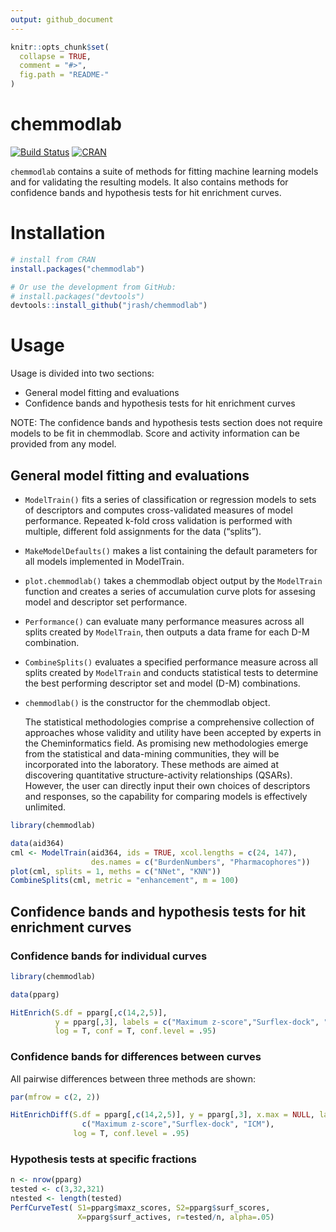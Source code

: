 ```yaml
---
output: github_document
---
```


<!-- README.md is generated from README.Rmd. Please edit that file -->

```r
knitr::opts_chunk$set(
  collapse = TRUE,
  comment = "#>",
  fig.path = "README-"
)
```

# chemmodlab

[![Build Status](https://travis-ci.org/jrash/chemmodlab.svg?branch=master)](https://travis-ci.org/jrash/chemmodlab) [![CRAN](https://img.shields.io/cran/v/chemmodlab.svg)]()

`chemmodlab` contains a suite of methods for fitting machine learning models and for validating the resulting models. It also contains methods for confidence bands and hypothesis tests for hit enrichment curves.
    
# Installation

```r
# install from CRAN
install.packages("chemmodlab")

# Or use the development from GitHub:
# install.packages("devtools")
devtools::install_github("jrash/chemmodlab")
```

# Usage

Usage is divided into two sections:

* General model fitting and evaluations
* Confidence bands and hypothesis tests for hit enrichment curves

NOTE: The confidence bands and hypothesis tests section does not require models to be fit in chemmodlab.  Score and activity information can be provided from any model.


## General model fitting and evaluations

* `ModelTrain()` fits a series of classification or regression models to sets of descriptors and computes cross-validated measures of model performance.  Repeated k-fold cross validation is performed with multiple, different fold assignments for the data ("splits").
* `MakeModelDefaults()` makes a list containing the default parameters for all models implemented in ModelTrain.
* `plot.chemmodlab()` takes a chemmodlab object output by the `ModelTrain` function and creates a series of accumulation curve plots for assesing model and descriptor set performance.
* `Performance()` can evaluate many performance measures across all splits created by `ModelTrain`, then outputs a data frame for each D-M combination.
* `CombineSplits()` evaluates a specified performance measure across all splits created by `ModelTrain` and conducts statistical tests to determine the best performing descriptor set and model (D-M) combinations.
* `chemmodlab()` is the constructor for the chemmodlab object.
    
    The statistical methodologies comprise
    a comprehensive collection of approaches whose validity and utility have
    been accepted by experts in the Cheminformatics field. As promising new
    methodologies emerge from the statistical and data-mining communities, they
    will be incorporated into the laboratory. These methods are aimed at discovering
    quantitative structure-activity relationships (QSARs). However, the user can
    directly input their own choices of descriptors and responses, so the capability
    for comparing models is effectively unlimited.

```r
library(chemmodlab)

data(aid364)
cml <- ModelTrain(aid364, ids = TRUE, xcol.lengths = c(24, 147),
                  des.names = c("BurdenNumbers", "Pharmacophores"))
plot(cml, splits = 1, meths = c("NNet", "KNN"))
CombineSplits(cml, metric = "enhancement", m = 100)
```


## Confidence bands and hypothesis tests for hit enrichment curves

### Confidence bands for individual curves

```r
library(chemmodlab)

data(pparg)

HitEnrich(S.df = pparg[,c(14,2,5)],
          y = pparg[,3], labels = c("Maximum z-score","Surflex-dock", "ICM"),
          log = T, conf = T, conf.level = .95)
```

### Confidence bands for differences between curves 

All pairwise differences between three methods are shown:

```r
par(mfrow = c(2, 2))

HitEnrichDiff(S.df = pparg[,c(14,2,5)], y = pparg[,3], x.max = NULL, labels =
                c("Maximum z-score","Surflex-dock", "ICM"),
              log = T, conf.level = .95)
```


### Hypothesis tests at specific fractions

```r
n <- nrow(pparg)
tested <- c(3,32,321)
ntested <- length(tested)
PerfCurveTest( S1=pparg$maxz_scores, S2=pparg$surf_scores,
               X=pparg$surf_actives, r=tested/n, alpha=.05)
```

